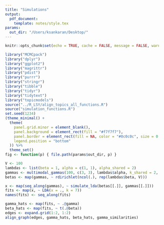 ```yaml
---
title: "Simulations"
output:
  pdf_document:
    template: notes/style.tex
params:
  out_dir: "/Users/ksankaran/Desktop/"
---
```


```r
knitr::opts_chunk$set(echo = TRUE, cache = FALSE, message = FALSE, warning = FALSE, fig.width = 5, fig.height = 2)
```

```r
library("MCMCpack")
library("dplyr")
library("ggplot2")
library("magrittr")
library("pdist")
library("purrr")
library("stringr")
library("tibble")
library("tidyr")
library("tidytext")
library("topicmodels")
source("../R_LSY/align_topics_all_functions.R")
source("simulation_functions.R")
set.seed(1234)
(theme_minimal() + 
  theme(
    panel.grid.minor = element_blank(),
    panel.background = element_rect(fill = "#f7f7f7"),
    panel.border = element_rect(fill = NA, color = "#0c0c0c", size = 0.6),
    legend.position = "bottom"
  )) %>%
  theme_set()
fig <- function(p) { file.path(params$out_dir, p) }
```

```r
V <- 100
lambdas <- list(beta = 1, alpha = c(1, 1), alpha_shared = 2)
gammas <- multimodal_gammas(100, c(3, 3), lambdas$alpha, k_shared = 2, alpha_shared = lambdas$alpha_shared)
betas <- map(gammas, ~ rdirichlet(ncol(.), rep(lambdas$beta, V)))
```

```r
x <- map(seq_along(gammas), ~ simulate_lda(betas[[.]], gammas[[.]]))
fits <- map(x, ~ LDA(x = ., k = 7))
names(fits) <- seq_along(fits)
```


```r
gamma_hats <- map(fits, ~ .@gamma)
beta_hats <- map(fits, ~ t(.@beta))
edges <- expand.grid(1:2, 1:2)
align_graph(edges, gamma_hats, beta_hats, gamma_similarities)
```

